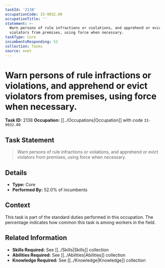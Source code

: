```yaml
---
taskId: '2138'
occupationCode: 33-9032.00
occupationTitle: ''
statement: >-
  Warn persons of rule infractions or violations, and apprehend or evict
  violators from premises, using force when necessary.
taskType: Core
incumbentsResponding: 52
collection: Tasks
source: onet
---
```

# Warn persons of rule infractions or violations, and apprehend or evict violators from premises, using force when necessary.

**Task ID:** 2138
**Occupation:** [[../Occupations|Occupation]] with code `33-9032.00`

## Task Statement

> Warn persons of rule infractions or violations, and apprehend or evict violators from premises, using force when necessary.

## Details

- **Type:** Core
- **Performed By:** 52.0% of incumbents

## Context

This task is part of the standard duties performed in this occupation. The percentage indicates how common this task is among workers in the field.

## Related Information

- **Skills Required:** See [[../Skills|Skills]] collection
- **Abilities Required:** See [[../Abilities|Abilities]] collection
- **Knowledge Required:** See [[../Knowledge|Knowledge]] collection
